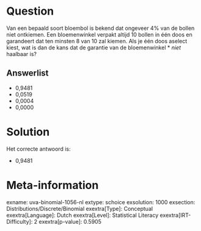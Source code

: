 Question
========

Van een bepaald soort bloembol is bekend dat ongeveer 4% van de bollen
niet ontkiemen. Een bloemenwinkel verpakt altijd 10 bollen in één doos
en garandeert dat ten minsten 8 van 10 zal kiemen. Als je één doos
aselect kiest, wat is dan de kans dat de garantie van de bloemenwinkel
* *niet* haalbaar is?

Answerlist
----------

* 0,9481
* 0,0519
* 0,0004
* 0,0000

Solution
========

Het correcte antwoord is: 

* 0,9481

Meta-information
================
exname: uva-binomial-1056-nl
extype: schoice
exsolution: 1000
exsection: Distributions/Discrete/Binomial
exextra[Type]: Conceptual
exextra[Language]: Dutch
exextra[Level]: Statistical Literacy
exextra[IRT-Difficulty]: 2
exextra[p-value]: 0.5905
